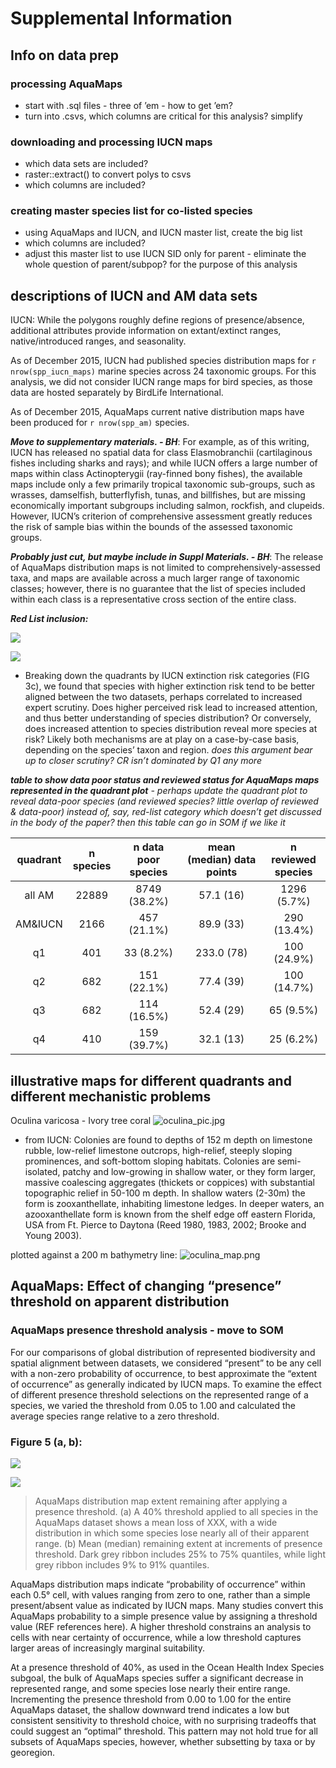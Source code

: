 # Supplemental Information

<!--

from PNAS http://www.pnas.org/site/authors/preparation.xhtml:

The main text of the paper must stand on its own without the SI. Refer to SI in the manuscript at an appropriate point in the text. Number supporting figures and tables starting with S1, S2, etc. Authors are limited to no more than 10 SI files, not including movie files.

Authors who place detailed materials and methods in SI must provide sufficient detail in the main text methods to enable a reader to follow the logic of the procedures and results and also must reference the online methods. If a paper is fundamentally a study of a new method or technique, then the methods must be described completely in the main text.

Because PNAS edits SI and composes it into a single PDF, authors must provide the following file formats only:

Text: Supply Word, RTF, or LaTeX files (LaTeX files must be accompanied by a PDF with the same file name for visual reference).
Figures: Provide a brief legend for each supporting figure after the supporting text. Provide figure images in TIFF, EPS, high-resolution PDF, JPEG, or GIF format; figures may not be embedded in manuscript text. When saving TIFF files, use only LZW compression; do not use JPEG compression. Do not save figure numbers, legends, or author names as part of the image. Composite figures must be preassembled.
3D figures: Supply a composable U3D or PRC file so that it may be edited and composed. Authors may submit a PDF file but please note it will be published in raw format and will not be edited or composed.
Tables: Supply Word, RTF, or LaTeX files (LaTeX files must be accompanied by a PDF with the same file name for visual reference); include only one table per file. Do not use tabs or spaces to separate columns in Word tables.
Datasets: Supply Excel (.xls), RTF, or PDF files. This file type will be published in raw format and will not be edited or composed.
Movies: Supply Audio Video Interleave (avi), Quicktime (mov), Windows Media (wmv), animated GIF (gif), or MPEG files and submit a brief legend for each movie in a Word or RTF file. All movies should be submitted at the desired reproduction size and length. Movies should be no more than 10 MB in size.
Still images: Authors must provide a still image from each video file. Supply TIFF, EPS, high-resolution PDF, JPEG, or GIF files.
Appendices: PNAS prefers that authors submit individual source files to ensure readability. If this is not possible, supply a single PDF file that contains all of the SI associated with the paper. This file type will be published in raw format and will not be edited or composed.

-->

## Info on data prep

### processing AquaMaps

* start with .sql files - three of 'em - how to get 'em?
* turn into .csvs, which columns are critical for this analysis? simplify

### downloading and processing IUCN maps

* which data sets are included?
* raster::extract() to convert polys to csvs
* which columns are included?

### creating master species list for co-listed species

* using AquaMaps and IUCN, and IUCN master list, create the big list
* which columns are included?
* adjust this master list to use IUCN SID only for parent - eliminate the whole question of parent/subpop? for the purpose of this analysis

## descriptions of IUCN and AM data sets

IUCN: While the polygons roughly define regions of presence/absence, additional attributes provide information on extant/extinct ranges, native/introduced ranges, and seasonality.

As of December 2015, IUCN had published species distribution maps for `r nrow(spp_iucn_maps)` marine species across 24 taxonomic groups.  For this analysis, we did not consider IUCN range maps for bird species, as those data are hosted separately by BirdLife International.

 As of December 2015, AquaMaps current native distribution maps have been produced for `r nrow(spp_am)` species.  
 
 ___Move to supplementary materials. - BH___: For example, as of this writing, IUCN has released no spatial data for class Elasmobranchii (cartilaginous fishes including sharks and rays); and while IUCN offers a large number of maps within class Actinopterygii (ray-finned bony fishes), the available maps include only a few primarily tropical taxonomic sub-groups, such as wrasses, damselfish, butterflyfish, tunas, and billfishes, but are missing economically important subgroups including salmon, rockfish, and clupeids.  However, IUCN's criterion of comprehensive assessment greatly reduces the risk of sample bias within the bounds of the assessed taxonomic groups.

___Probably just cut, but maybe include in Suppl Materials. - BH___: The release of AquaMaps distribution maps is not limited to comprehensively-assessed taxa, and maps are available across a much larger range of taxonomic classes; however, there is no guarantee that the list of species included within each class is a representative cross section of the entire class.

___Red List inclusion:___

![](figures/bar_by_taxa_assessed.png)


![](figures/barchart_spp_risk_quads.png)

* Breaking down the quadrants by IUCN extinction risk categories (FIG 3c), we found that species with higher extinction risk tend to be better aligned between the two datasets, perhaps correlated to increased expert scrutiny.  Does higher perceived risk lead to increased attention, and thus better understanding of species distribution? Or conversely, does increased attention to species distribution reveal more species at risk?  Likely both mechanisms are at play on a case-by-case basis, depending on the species' taxon and region. _does this argument bear up to closer scrutiny? CR isn't dominated by Q1 any more_

___table to show data poor status and reviewed status for AquaMaps maps represented in the quadrant plot___ _- perhaps update the quadrant plot to reveal data-poor species (and reviewed species? little overlap of reviewed & data-poor) instead of, say, red-list category which doesn't get discussed in the body of the paper?  then this table can go in SOM if we like it_

| quadrant | n species | n data poor species | mean (median) data points | n reviewed species |
| :------: | :-------: | :-----------------: | :-----------------------: | :----------------: |
| all AM   |   22889   |        8749 (38.2%) |          57.1 (16)        |       1296  (5.7%) |
| AM&IUCN  |    2166   |         457 (21.1%) |          89.9 (33)        |        290 (13.4%) |
|   q1     |     401   |          33  (8.2%) |         233.0 (78)        |        100 (24.9%) |
|   q2     |     682   |         151 (22.1%) |          77.4 (39)        |        100 (14.7%) |
|   q3     |     682   |         114 (16.5%) |          52.4 (29)        |         65  (9.5%) |
|   q4     |     410   |         159 (39.7%) |          32.1 (13)        |         25  (6.2%) |

## illustrative maps for different quadrants and different mechanistic problems

Oculina varicosa - Ivory tree coral ![oculina_pic.jpg](figures/oculina/oculina_pic.jpg)

* from IUCN: Colonies are found to depths of 152 m depth on limestone rubble, low-relief limestone outcrops, high-relief, steeply sloping prominences, and soft-bottom sloping habitats. Colonies are semi-isolated, patchy and low-growing in shallow water, or they form larger, massive coalescing aggregates (thickets or coppices) with substantial topographic relief in 50-100 m depth. In shallow waters (2-30m) the form is zooxanthellate, inhabiting limestone ledges. In deeper waters, an azooxanthellate form is known from the shelf edge off eastern Florida, USA from Ft. Pierce to Daytona (Reed 1980, 1983, 2002; Brooke and Young 2003).

plotted against a 200 m bathymetry line: ![oculina_map.png](figures/oculina/oculina_map.png)

<!--

a few codes to indicate likely problems?

- DC = depth clipping; IUCN extents go beyond reasonable depth for the species
- DX = data excluded; AM excludes some observations that appear to be used for IUCN
- DP = data poor (AquaMaps acknowledges data poor status? or use less than 10 data points as criteria)
- NX = needs evaluation by expert; AM model likely predicts areas where species is unlikely to be found based on observed occurrences - does AM model reflect same as AM suitable habitat?

Q2:

| species                | quad | group           | codes   | notes |
| -------                | ---- | -----           | -----   | ----- |
| Conus episcopatus      | q2   | cones           |  DP, DX | d-match around Coral Triangle, but IUCN shows much more around Indian Ocean and S Pacific; also IUCN extents
| Ctenochaetus binotatus | q2   |                 |         | IUCN extents beyond AM
| Naso vlamingii         | q2   | acanthuridae    |         | IUCN extents beyond AM
| Thalassoma purpureum   | q2   | wrasses         |         | IUCN extents beyond AM
| Porites nigrescens     | q2   | corals 2        | DP      | AM limited to CT; IUCN shows far greater dist, and extents
| Conus ammiralis        | q2   | cones           | DP      | AM  | limited to CT, IUCN shows in Madagascar; also extents
| Conus tessulatus       | q2   | cones           |         | extents
| Acropora sarmentosa    | q2   | corals 1        |         | extents; also AM shows HI but IUCN does not?
| Holothuria fuscogilva  | q2   | sea cucumbers   |         | extents; also AM shows Mex and Central Am west coast, but IUCN does not (not available online?)
| Oculina Varicosa       | q2   | corals 2        |         | lim to Caribbean; extents - this might be a good close-up map
| Acanthocybium solandri | q2   | tunas/billfish  |         | mostly tropical by IUCN; AM shows much farther N and S

Q3

| species                | quad | group           | codes   | notes |
| -------                | ---- | -----           | -----   | ----- |
| Conus magnificus       | q3   |  cones          |         | IUCN distribution is more limited than AM distribution)
| Abudefduf concolor     | q3   |  damselfish     |         | Baja for AM, southern Central Am for IUCN; maybe a good closeup map?  AM points from Baja to Peru incl Galapagos; some rejected pts from Caribbean and eastern Atlantic
| Centropyge aurantonotus | q3  |  angelfish      |         | AM shows Caribbean; IUCN shows northern South America, also maybe a good closeup map? AM points from FL to south Brazil, but no Gulf of Mexico.
| Chlorurus perspicillatus | q3 |  parrotfish     |         | IUCN shows only HI; AM shows dots all over S Pacific and near Marianas Islands
| Sarda orientalis        | q3  |  tunas/billfish |         | limited dists by IUCN
| Montastraea franksi     | q3  |  corals 2       | DP      | IUCN shows just in Caribbean; AM shows all up & down east coast of N America and S America

Q4

| species                  | quad | group   | codes   | notes |
| -------                  | ---- | -----   | -----   | ----- |
| Acanthurus nigroris      | q4   |         |         | IUCN dist limited to HI, while AM shows all over S Pacific and CT - AM observations all over S pacific...
| Praealticus tanegasimae  | q4   | blenny  |         | IUCN shows limited dist around Japan/Marianas; AM shows much broader through CT and W Pacific - good local map?
| Stethojulis marquesensis | q4   | wrasse  |         | IUCN shows only small cluster of islands (Marquesas?) while AM shows much broader across S Pacific
| Canthigaster leoparda    | q4   | puffer  |         | IUCN limited spots around a couple of islands; AM shows all throughout CT
| pentacheles snyderi      | q4   | lobster | DP      | AM shows all over - sim to depth profiles? while IUCN shows only a couple patches - HI? S Pacific, and S Indian oceans?  AM limits to specific FAO regions, which results in odd cutoffs; also shows some data points in N Atlantic which has an odd result.
| Nephropsis sulcata       | q4   | lobster |         | IUCN shows odd ranges, most of which don't overlap with AM

-->

## AquaMaps: Effect of changing "presence" threshold on apparent distribution

### AquaMaps presence threshold analysis - move to SOM

For our comparisons of global distribution of represented biodiversity and spatial alignment between datasets, we considered "present" to be any cell with a non-zero probability of occurrence, to best approximate the "extent of occurrence" as generally indicated by IUCN maps.  To examine the effect of different presence threshold selections on the represented range of a species, we varied the threshold from 0.05 to 1.00 and calculated the average species range relative to a zero threshold.

### Figure 5 (a, b):

![](figures/AMThreshold.png) 

![](figures/ribbon_AMThreshold.png)

>AquaMaps distribution map extent remaining after applying a presence threshold.  (a) A 40% threshold applied to all species in the AquaMaps dataset shows a mean loss of XXX, with a wide distribution in which some species lose nearly all of their apparent range.  (b) Mean (median) remaining extent at increments of presence threshold. Dark grey ribbon includes 25% to 75% quantiles, while light grey ribbon includes 9% to 91% quantiles.


AquaMaps distribution maps indicate "probability of occurrence" within each 0.5° cell, with values ranging from zero to one, rather than a simple present/absent value as indicated by IUCN maps.  Many studies convert this AquaMaps probability to a simple presence value by assigning a threshold value (REF references here).  A higher threshold constrains an analysis to cells with near certainty of occurrence, while a low threshold captures larger areas of increasingly marginal suitability.

At a presence threshold of 40%, as used in the Ocean Health Index Species subgoal, the bulk of AquaMaps species suffer a significant decrease in represented range, and some species lose nearly their entire range.  Incrementing the presence threshold from 0.00 to 1.00 for the entire AquaMaps dataset, the shallow downward trend indicates a low but consistent sensitivity to threshold choice, with no surprising tradeoffs that could suggest an "optimal" threshold.  This pattern may not hold true for all subsets of AquaMaps species, however, whether subsetting by taxa or by georegion.

